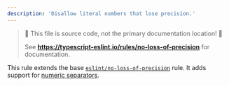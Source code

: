 ```yaml
---
description: 'Disallow literal numbers that lose precision.'
---
```



> 🛑 This file is source code, not the primary documentation location! 🛑
>
> See **https://typescript-eslint.io/rules/no-loss-of-precision** for documentation.

This rule extends the base [`eslint/no-loss-of-precision`](https://eslint.org/docs/rules/no-loss-of-precision) rule.
It adds support for [numeric separators](https://github.com/tc39/proposal-numeric-separator).
